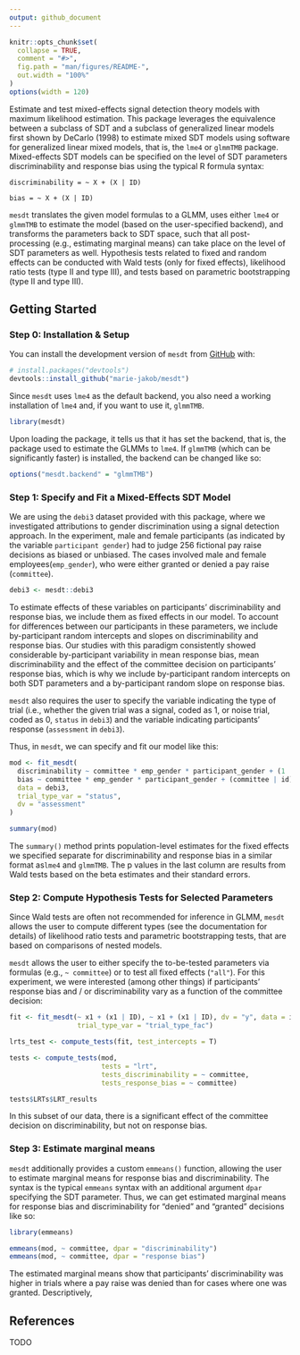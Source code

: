 ```yaml
---
output: github_document
---
```


<!-- README.md is generated from README.Rmd. Please edit that file -->

```r
knitr::opts_chunk$set(
  collapse = TRUE,
  comment = "#>",
  fig.path = "man/figures/README-",
  out.width = "100%"
)
options(width = 120)

```

Estimate and test mixed-effects signal detection theory models with maximum likelihood estimation. 
This package leverages the equivalence between a subclass of SDT and a subclass of generalized linear models first shown by DeCarlo (1998) to estimate mixed SDT models using 
software for generalized linear mixed models, that is, the `lme4` or `glmmTMB` 
package. Mixed-effects SDT models can be specified on the level of SDT 
parameters discriminability and response bias using the typical R formula syntax:

` discriminability = ~ X + (X | ID)`

` bias = ~ X + (X | ID)` 

`mesdt` translates the given model formulas to a GLMM, uses either `lme4` or `glmmTMB` to estimate the model (based on the user-specified backend), and transforms the parameters back to SDT space, such that all post-processing (e.g., estimating marginal means) can take place on the level of SDT parameters as well. Hypothesis tests related to fixed and random effects can be conducted with Wald tests (only for fixed effects), likelihood ratio tests (type II and type III), and tests based on parametric bootstrapping (type II and type III). 

## Getting Started

### Step 0: Installation & Setup

You can install the development version of `mesdt` from [GitHub](https://github.com/) with:

``` r
# install.packages("devtools")
devtools::install_github("marie-jakob/mesdt")
```

Since `mesdt` uses `lme4` as the default backend, you also need a working 
installation of `lme4` and, if you want to use it, `glmmTMB`. 

``` r
library(mesdt)
```

Upon loading the package, it tells us that it has set the backend, that is, the
package used to estimate the GLMMs to `lme4`. If `glmmTMB` (which can be 
significantly faster) is installed, the backend can be changed like so:

``` r
options("mesdt.backend" = "glmmTMB")
```

### Step 1: Specify and Fit a Mixed-Effects SDT Model

We are using the `debi3` dataset provided with this package, where we 
investigated attributions to gender discrimination using a signal detection 
approach. In the experiment, male and female participants 
(as indicated by the variable `participant gender`) had to judge 256 
fictional pay raise decisions as biased or unbiased. The cases involved male 
and female employees(`emp_gender`), who were either granted or denied a pay raise 
(`committee`). 

```r
debi3 <- mesdt::debi3

```

To estimate effects of these variables on participants' discriminability and 
response bias, we include them as fixed effects in our model. To account for
differences between our participants in these parameters, we include 
by-participant random intercepts and slopes on discriminability and response bias. 
Our studies with this paradigm consistently showed considerable by-participant
variability in mean response bias, mean discriminability and the effect of the 
committee decision on participants' response bias, which is why we include
by-participant random intercepts on both SDT parameters and a by-participant
random slope on response bias.

`mesdt` also requires the user to specify the variable indicating the type of
trial (i.e., whether the given trial was a signal, coded as 1, or noise trial, 
coded as 0, `status` in `debi3`) and the variable indicating participants' 
response (`assessment` in `debi3`). 

Thus, in `mesdt`, we can specify and fit our model like this:

``` r

mod <- fit_mesdt(
  discriminability ~ committee * emp_gender * participant_gender + (1 | id),
  bias ~ committee * emp_gender * participant_gender + (committee | id),
  data = debi3,
  trial_type_var = "status",
  dv = "assessment"
)

summary(mod)

```

The `summary()` method prints population-level estimates for the fixed effects 
we specified separate for discriminability and response bias in a similar format
as`lme4` and `glmmTMB`. The p values in the last column are results from Wald
tests based on the beta estimates and their standard errors. 

### Step 2: Compute Hypothesis Tests for Selected Parameters

Since Wald tests are often not recommended for inference in GLMM, `mesdt` allows
the user to compute different types (see the documentation for details) 
of likelihood ratio tests and parametric bootstrapping tests, that are based on 
comparisons of nested models. 

`mesdt` allows the user to either specify the to-be-tested parameters via 
formulas (e.g., `~ committee`) or to test all fixed effects (`"all"`). For this
experiment, we were interested (among other things) if participants' response 
bias and / or discriminability vary as a function of the committee decision:


```r
fit <- fit_mesdt(~ x1 + (x1 | ID), ~ x1 + (x1 | ID), dv = "y", data = internal_sdt_data,
                 trial_type_var = "trial_type_fac")

lrts_test <- compute_tests(fit, test_intercepts = T)

tests <- compute_tests(mod, 
                       tests = "lrt",
                       tests_discriminability = ~ committee,
                       tests_response_bias = ~ committee)

tests$LRTs$LRT_results

```

In this subset of our data, there is a significant effect of the committee 
decision on discriminability, but not on response bias. 


### Step 3: Estimate marginal means

`mesdt` additionally provides a custom `emmeans()` function, allowing the user
to estimate marginal means for response bias and discriminability. The syntax
is the typical `emmeans` syntax with an additional argument `dpar` specifying 
the SDT parameter. 
Thus, we can get estimated marginal means for response bias and discriminability
for "denied" and "granted" decisions like so: 

```r
library(emmeans)

emmeans(mod, ~ committee, dpar = "discriminability")
emmeans(mod, ~ committee, dpar = "response bias")

```

The estimated marginal means show that participants' discriminability was higher 
in trials where a pay raise was denied than for cases where one was granted. 
Descriptively,  


## References

TODO
